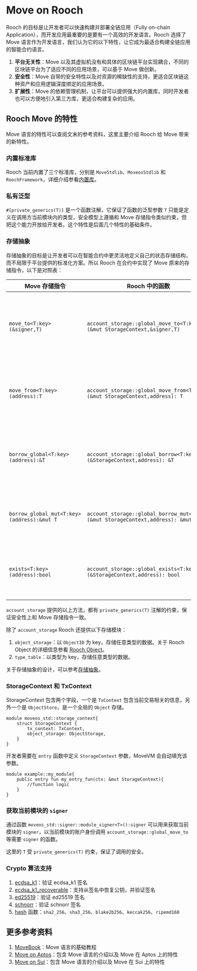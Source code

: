 # Move on Rooch

Rooch 的目标是让开发者可以快速构建并部署全链应用（Fully on-chain Application），而开发应用最重要的是要有一个高效的开发语言。Rooch 选择了 Move 语言作为开发语言，我们认为它的以下特性，让它成为最适合构建全链应用的智能合约语言。

1. **平台无关性**：Move 以及其虚拟机没有和具体的区块链平台实现耦合，不同的区块链平台为了适应不同的应用场景，可以基于 Move 做创新。
2. **安全性**：Move 自带的安全特性以及对资源的稀缺性的支持，更适合区块链这种资产和应用逻辑深度绑定的应用场景。
3. **扩展性**：Move 的依赖管理机制，让平台可以提供强大的内置库，同时开发者也可以方便地引入第三方库，更适合构建复杂的应用。

## Rooch Move 的特性

Move 语言的特性可以查阅文末的参考资料，这里主要介绍 Rooch 给 Move 带来的新特性。

### 内置标准库

Rooch 当前内置了三个标准库，分别是 `MoveStdlib`、`MoveosStdlib` 和 `RoochFramework`，详细介绍参看[内置库](./library.zh-CN.md)。

### 私有泛型

`#[private_generics(T)]` 是一个函数注解，它保证了函数的泛型参数 `T` 只能是定义在调用方当前模块内的类型，安全模型上遵循和 Move 存储指令类似约束，但把这个能力开放给开发者。这个特性是后面几个特性的基础条件。 

### 存储抽象

存储抽象的目标是让开发者可以在智能合约中更灵活地定义自己的状态存储结构，而不局限于平台提供的标准化方案。所以 Rooch 在合约中实现了 Move 原来的存储指令，以下是对照表：

| Move 存储指令                              | Rooch 中的函数                                                                   | 说明                                              |
|--------------------------------------------|----------------------------------------------------------------------------------|---------------------------------------------------|
| `move_to<T:key>(&signer,T)`                | `account_storage::global_move_to<T:key>(&mut StorageContext,&signer,T)`          | 将 `T` 类型的资源存储在 `signer` 的用户状态空间内 |
| `move_from<T:key>(address):T`              | `account_storage::global_move_from<T:key>(&mut StorageContext,address): T`       | 将 `T` 类型的资源从用户状态空间中取出来。         |
| `borrow_global<T:key>(address):&T`         | `account_storage::global_borrow<T:key>(&StorageContext,address): &T`             | 从用户空间中读取 `T` 类型的的不可变引用。         |
| `borrow_global_mut<T:key>(address):&mut T` | `account_storage::global_borrow_mut<T:key>(&mut StorageContext,address): &mut T` | 从用户空间中读取 `T` 类型的的可变引用。           |
| `exists<T:key>(address):bool`              | `account_storage::global_exists<T:key>(&StorageContext,address): bool`           | 判断用户空间中是否存在 `T` 类型的资源。           |

`account_storage` 提供的以上方法，都有 `private_generics(T)` 注解的约束，保证安全性上和 Move 存储指令一致。

除了 `account_storage` Rooch 还提供以下存储模块：

1. `object_storage`：以 `ObjectID` 为 key，存储任意类型的数据。关于 Rooch Object 的详细信息参看 [Rooch Object](./object.zh-CN.md)。
2. `type_table`：以类型为 key，存储任意类型的数据。

关于存储抽象的设计，可以参考[存储抽象](../tech-highlights/storage_abstraction.zh-CN.mdx)。

### StorageContext 和 TxContext

StorageContext 包含两个字段，一个是 `TxContext` 包含当前交易相关的信息，另外一个是 `ObjectStore`，是一个全局的 `Object` 存储。

```move
module moveos_std::storage_context{
    struct StorageContext {
        tx_context: TxContext,
        object_storage: ObjectStorage,
    }
}
```

开发者需要在 `entry` 函数中定义 `StorageContext` 参数，MoveVM 会自动填充该参数。

```move
module example::my_module{
    public entry fun my_entry_fun(ctx: &mut StorageContext){
        //function logic
    }
}
```

### 获取当前模块的 `signer`

通过函数 `moveos_std::signer::module_signer<T>():signer` 可以用来获取当前模块的 `signer`，以当前模块的账户身份调用 `account_storage::global_move_to` 等需要 `signer` 的函数。

这里的 `T` 受 `private_generics(T)` 约束，保证了调用的安全。

### Crypto 算法支持

1. [ecdsa_k1](https://github.com/rooch-network/rooch/blob/main/crates/rooch-framework/doc/ecdsa_k1.md)：验证 ecdsa_k1 签名
2. [ecdsa_k1_recoverable](https://github.com/rooch-network/rooch/blob/main/crates/rooch-framework/doc/ecdsa_k1_recoverable.md)：支持从签名中恢复公钥，并验证签名
3. [ed25519](https://github.com/rooch-network/rooch/blob/main/crates/rooch-framework/doc/ed25519.md)：验证 ed25519 签名
4. [schnorr](https://github.com/rooch-network/rooch/blob/main/crates/rooch-framework/doc/schnorr.md)：验证 schnorr 签名
5. [hash](https://github.com/rooch-network/rooch/blob/main/crates/rooch-framework/doc/hash.md) 函数：`sha2_256`、`sha3_256`、`blake2b256`、`keccak256`、`ripemd160` 

## 更多参考资料

1. [MoveBook](https://move-language.github.io/move/)：Move 语言的基础教程
2. [Move on Aptos](https://aptos.dev/move/move-on-aptos/)：包含 Move 语言的介绍以及 Move 在 Aptos 上的特性
3. [Move on Sui](https://docs.sui.io/learn/why-move)：包含 Move 语言的介绍以及 Move 在 Sui 上的特性
